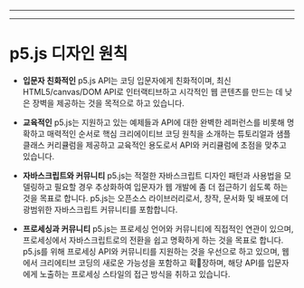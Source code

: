 
---

---
# p5.js 디자인 원칙

- **입문자 친화적인** p5.js API는 코딩 입문자에게 친화적이며, 최신 HTML5/canvas/DOM API로 인터랙티브하고 시각적인 웹 콘텐츠를 만드는 데 낮은 장벽을 제공하는 것을 목적으로 하고 있습니다.

- **교육적인** p5.js는 지원하고 있는 예제들과 API에 대한 완벽한 레퍼런스를 비롯해 명확하고 매력적인 순서로 핵심 크리에이티브 코딩 원칙을 소개하는 튜토리얼과 샘플 클래스 커리큘럼을 제공하고 교육적인 용도로서 API와 커리큘럼에 초점을 맞추고 있습니다.

- **자바스크립트와 커뮤니티** p5.js는 적절한 자바스크립트 디자인 패턴과 사용법을 모델링하고 필요할 경우 추상화하여 입문자가 웹 개발에 좀 더 접근하기 쉽도록 하는 것을 목표로 합니다. p5.js는 오픈소스 라이브러리로서, 창작, 문서화 및 배포에 더 광범위한 자바스크립트 커뮤니티를 포함합니다.

- **프로세싱과 커뮤니티** p5.js는 프로세싱 언어와 커뮤니티에 직접적인 연관이 있으며, 프로세싱에서 자바스크립트로의 전환을 쉽고 명확하게 하는 것을 목표로 합니다. p5.js를 위해 프로세싱 API와 커뮤니티를 지원하는 것을 우선으로 하고 있으며, 웹에서 크리에티브 코딩의 새로운 가능성을 포함하고 확장하며, 해당 API를 입문자에게 노출하는 프로세싱 스타일의 접근 방식을 취하고 있습니다.

  